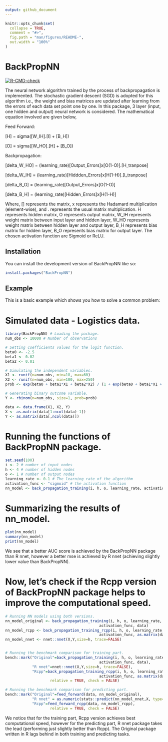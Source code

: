 ```yaml
---
output: github_document
---
```


<!-- README.md is generated from README.Rmd. Please edit that file -->

```r
knitr::opts_chunk$set(
  collapse = TRUE,
  comment = "#>",
  fig.path = "man/figures/README-",
  out.width = "100%"
)
```

# BackPropNN

<!-- badges: start -->
[![R-CMD-check](https://github.com/SinghRavin/BackPropNN/actions/workflows/R-CMD-check.yaml/badge.svg)](https://github.com/SinghRavin/BackPropNN/actions/workflows/R-CMD-check.yaml)
<!-- badges: end -->

The neural network algorithm trained by the process of backpropagation is implemented. The stochastic gradient descent (SGD) is adopted for this algorithm i.e., the weight and bias matrices are updated after learning from the errors of each data set point one by one. In this package, 3 layer (input, one hidden and output) neural network is considered. The mathematical equation involved are given below,

Feed Forward:

[H] = sigma([W_IH].[I] + [B_H])

[O] = sigma([W_HO].[H] + [B_O])

Backpropagation:

[delta_W_HO] = (learning_rate)[Output_Errors]x[O(1-O)].[H_tranpose]

[delta_W_IH] = (learning_rate)[Hiddden_Errors]x[H(1-H)].[I_tranpose]

[delta_B_O] = (learning_rate)[Output_Errors]x[O(1-O)]

[delta_B_H] = (learning_rate)[Hidden_Errors]x[H(1-H)]

Where, [] represents the matrix, x represents the Hadamard multiplication (element-wise), and . represents the usual matrix multiplication.
H represents hidden matrix, O represents output matrix, W_IH represents weight matrix between input layer and hidden layer, W_HO represents weight matrix between hidden layer and output layer, B_H represents bias matrix for hidden layer, B_O represents bias matrix for output layer.
The chosen activation function are Sigmoid or ReLU.

## Installation

You can install the development version of BackPropNN like so:

``` r
install.packages("BackPropNN")
```

## Example

This is a basic example which shows you how to solve a common problem:

# Simulated data - Logistics data.

```r
library(BackPropNN) # Loading the package.
num_obs <- 10000 # Number of observations

# Setting coefficients values for the logit function.
beta0 <- -2.5
beta1 <- 0.02
beta2 <- 0.01

# Simulating the independent variables.
X1 <- runif(n=num_obs, min=18, max=60)
X2 <- runif(n=num_obs, min=100, max=250)
prob <- exp(beta0 + beta1*X1 + beta2*X2) / (1 + exp(beta0 + beta1*X1 + beta2*X2))

# Generating binary outcome variable.
Y <- rbinom(n=num_obs, size=1, prob=prob)

data <- data.frame(X1, X2, Y)
X <- as.matrix(data[1:ncol(data)-1])
Y <- as.matrix(data[,ncol(data)])
```

# Running the functions of BackPropNN package.

```r
set.seed(100)
i <- 2 # number of input nodes
h <- 4 # number of hidden nodes
o <- 1 # number of output nodes
learning_rate <- 0.1 # The learning rate of the algorithm
activation_func <- "sigmoid" # the activation function
nn_model <- back_propagation_training(i, h, o, learning_rate, activation_func, data)
```

# Summarizing the results of nn_model.

```r
plot(nn_model)
summary(nn_model)
print(nn_model)
```

We see that a better AUC score is achieved by the BackPropNN package than R nnet, however a better mse is achieved by R nnet (achieving slightly lower value than BackPropNN).

# Now, let's check if the Rcpp version of BackPropNN package helps to improve the computational speed.

```r
# Running NN models using both versions.
nn_model_original <- back_propagation_training(i, h, o, learning_rate,
                                          activation_func, data)
nn_model_rcpp <- back_propagation_training_rcpp(i, h, o, learning_rate,
                                          activation_func, as.matrix(data))
nn_model_nnet <- nnet::nnet(X,Y,size=h, trace=FALSE)


# Running the benchmark comparison for training part.
bench::mark("Original"=back_propagation_training(i, h, o, learning_rate,
                                          activation_func, data),
            "R nnet"=nnet::nnet(X,Y,size=h, trace=FALSE),
            "Rcpp"=back_propagation_training_rcpp(i, h, o, learning_rate,
                                          activation_func, as.matrix(data)),
                    relative = TRUE, check = FALSE)

# Running the benchmark comparison for predicting part.
bench::mark("Original"=feed_forward(data, nn_model_original),
            "R nnet" = as.numeric(stats::predict(nn_model_nnet,X, type="raw")),
            "Rcpp"=feed_forward_rcpp(data, nn_model_rcpp),
                    relative = TRUE, check = FALSE)
```

We notice that for the training part, Rcpp version achieves best computational speed, however for the predicting part, R nnet package takes the lead (performing just slightly better than Rcpp). The Original package written in R lags behind in both training and predicting tasks.
